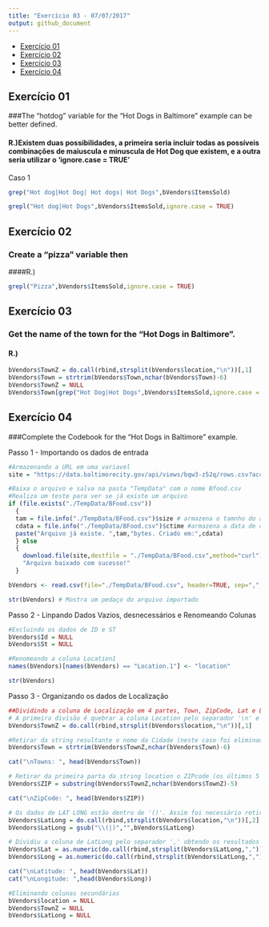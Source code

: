 ---
title: "Exercício 03 - 07/07/2017"
output: github_document
---

-   [Exercício 01](#Exercicio-01)
-   [Exercício 02](#Exercicio-02)
-   [Exercício 03](#Exercicio-03)
-   [Exercício 04](#Exercicio-04)



Exercício 01
------------
###The	“hotdog” variable for	the	“Hot	Dogs	in	Baltimore”	example	can	be	better	defined.

#### R.)Existem duas possibilidades, a primeira seria incluir todas as possíveis combinações de maiuscula e minuscula de Hot Dog que existem, e a outra seria utilizar o 'ignore.case = TRUE' 
Caso 1
```{r}
grep("Hot dog|Hot Dog| Hot dogs| Hot Dogs",bVendors$ItemsSold)

```

```{r}
grepl("Hot dog|Hot Dogs",bVendors$ItemsSold,ignore.case = TRUE)

```

Exercício 02
------------
### Create	a	“pizza”	variable	then
####R.)

```{r}

grepl("Pizza",bVendors$ItemsSold,ignore.case = TRUE)


```
Exercício 03
------------
### Get	the	name	of	the	town	for	the	“Hot	Dogs	in	Baltimore”.
#### R.)


```{r}
bVendors$TownZ = do.call(rbind,strsplit(bVendors$location,"\n"))[,1]
bVendors$Town = strtrim(bVendors$Town,nchar(bVendors$Town)-6)
bVendors$TownZ = NULL
bVendors$Town[grep("Hot Dog|Hot Dogs",bVendors$ItemsSold,ignore.case = TRUE)]


```
Exercício 04
------------
###Complete	the	Codebook	for	the	“Hot	Dogs	in	Baltimore”	example.

Passo 1 - Importando os dados de entrada

```{r}
#Armazenando a URL em uma variavel 
site = "https://data.baltimorecity.gov/api/views/bqw3-z52q/rows.csv?accessType=DOWNLOAD"

#Baixa o arquivo e salva na pasta "TempData" com o nome Bfood.csv
#Realiza um teste para ver se já existe um arquivo 
if (file.exists("./TempData/BFood.csv")) 
  {
  tam = file.info("./TempData/BFood.csv")$size # armazena o tamnho do arquivo
  cdata = file.info("./TempData/BFood.csv")$ctime #armazena a data de criação
  paste("Arquivo já existe. ",tam,"bytes. Criado em:",cdata)
  } else
  {
    download.file(site,destfile = "./TempData/BFood.csv",method="curl")
    "Arquivo baixado com sucesso!"
  }

bVendors <- read.csv(file="./TempData/BFood.csv", header=TRUE, sep=",", stringsAsFactors=FALSE)

str(bVendors) # Mostra um pedaço do arquivo importado
```

Passo 2 - Linpando Dados Vazios, desnecessários e Renomeando Colunas
```{r}
#Excluindo os dados de ID e ST
bVendors$Id = NULL
bVendors$St = NULL

#Renomeando a coluna Location1
names(bVendors)[names(bVendors) == "Location.1"] <- "location"

str(bVendors)
```

Passo 3 - Organizando os dados de Localização

```{r}
##Dividindo a coluna de Localização em 4 partes, Town, ZipCode, Lat e Long
# A primeira divisão é quebrar a coluna Location pelo separador '\n' e guardar a primeira parte
bVendors$TownZ = do.call(rbind,strsplit(bVendors$location,"\n"))[,1]

#Retirar da string resultante o nome da Cidade (neste caso foi eliminado os 5 ultimos caracteres referente ao ZIP code)
bVendors$Town = strtrim(bVendors$TownZ,nchar(bVendors$Town)-6)

cat("\nTowns: ", head(bVendors$Town))

# Retirar da primeira parta da string location o ZIPcode (os últimos 5 caracteres)
bVendors$ZIP = substring(bVendors$TownZ,nchar(bVendors$TownZ)-5)

cat("\nZipCode: ", head(bVendors$ZIP))

# Os dados de LAT LONG estão dentro de '()'. Assim foi necessário retirar esses caracteres da segunda parte do string
bVendors$LatLong = do.call(rbind,strsplit(bVendors$location,"\n"))[,2]
bVendors$LatLong = gsub("\\(|)","",bVendors$LatLong)

# Dividiu a coluna de LatLong pelo separador ',' obtendo os resultados de LAT e LONG em colunas individuaizadas
bVendors$Lat = as.numeric(do.call(rbind,strsplit(bVendors$LatLong,","))[,1])
bVendors$Long = as.numeric(do.call(rbind,strsplit(bVendors$LatLong,","))[,2])

cat("\nLatitude: ", head(bVendors$Lat))
cat("\nLongitude: ",head(bVendors$Long))

#Eliminando colunas secundárias
bVendors$location = NULL
bVendors$TownZ = NULL
bVendors$LatLong = NULL


```

